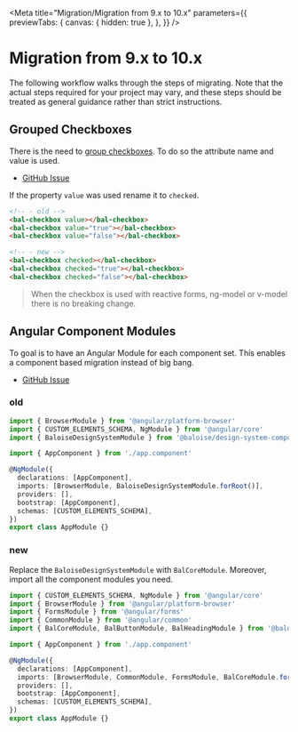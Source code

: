 
<Meta
  title="Migration/Migration from 9.x to 10.x"
  parameters={{
    previewTabs: {
      canvas: { hidden: true },
    },
  }}
/>

# Migration from 9.x to 10.x

The following workflow walks through the steps of migrating.
Note that the actual steps required for your project may vary, and these steps should be treated as general guidance rather than strict instructions.

## Grouped Checkboxes

There is the need to [group checkboxes](https://developer.mozilla.org/en-US/docs/Web/HTML/Element/input/checkbox#attr-value). To do so the attribute name and value is used.

- [GitHub Issue](https://github.com/baloise/design-system/issues/497)

If the property `value` was used rename it to `checked`.

```html
<!-- - old -->
<bal-checkbox value></bal-checkbox>
<bal-checkbox value="true"></bal-checkbox>
<bal-checkbox value="false"></bal-checkbox>

<!-- - new -->
<bal-checkbox checked></bal-checkbox>
<bal-checkbox checked="true"></bal-checkbox>
<bal-checkbox checked="false"></bal-checkbox>
```

> When the checkbox is used with reactive forms, ng-model or v-model there is no breaking change.

## Angular Component Modules

To goal is to have an Angular Module for each component set.
This enables a component based migration instead of big bang.

- [GitHub Issue](https://github.com/baloise/design-system/issues/486)

### old

```typescript
import { BrowserModule } from '@angular/platform-browser'
import { CUSTOM_ELEMENTS_SCHEMA, NgModule } from '@angular/core'
import { BaloiseDesignSystemModule } from '@baloise/design-system-components-angular'

import { AppComponent } from './app.component'

@NgModule({
  declarations: [AppComponent],
  imports: [BrowserModule, BaloiseDesignSystemModule.forRoot()],
  providers: [],
  bootstrap: [AppComponent],
  schemas: [CUSTOM_ELEMENTS_SCHEMA],
})
export class AppModule {}
```

### new

Replace the `BaloiseDesignSystemModule` with `BalCoreModule`. Moreover, import all the component modules you need.

```typescript
import { CUSTOM_ELEMENTS_SCHEMA, NgModule } from '@angular/core'
import { BrowserModule } from '@angular/platform-browser'
import { FormsModule } from '@angular/forms'
import { CommonModule } from '@angular/common'
import { BalCoreModule, BalButtonModule, BalHeadingModule } from '@baloise/design-system-components-angular'

import { AppComponent } from './app.component'

@NgModule({
  declarations: [AppComponent],
  imports: [BrowserModule, CommonModule, FormsModule, BalCoreModule.forRoot(), BalButtonModule, BalHeadingModule],
  providers: [],
  bootstrap: [AppComponent],
  schemas: [CUSTOM_ELEMENTS_SCHEMA],
})
export class AppModule {}
```

<bal-doc-github link="/stories/migration/09-migration-from-9x-to-10x.stories.mdx"></bal-doc-github>

